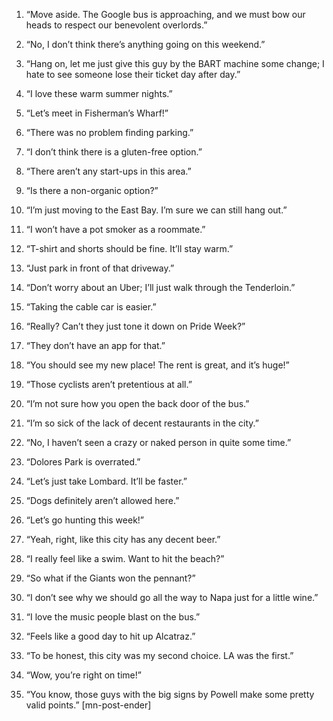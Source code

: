 1. “Move aside. The Google bus is approaching, and we must bow our heads to respect our benevolent overlords.”

2. “No, I don’t think there’s anything going on this weekend.”

3. “Hang on, let me just give this guy by the BART machine some change; I hate to see someone lose their ticket day after day.”

4. “I love these warm summer nights.”

5. “Let’s meet in Fisherman’s Wharf!”

6. “There was no problem finding parking.”

7. “I don’t think there is a gluten-free option.”

8. “There aren’t any start-ups in this area.”

9. “Is there a non-organic option?”

10. “I’m just moving to the East Bay. I’m sure we can still hang out.”

11. “I won’t have a pot smoker as a roommate.”

12. “T-shirt and shorts should be fine. It’ll stay warm.”

13. “Just park in front of that driveway.”

14. “Don’t worry about an Uber; I’ll just walk through the Tenderloin.”

15. “Taking the cable car is easier.”

16. “Really? Can’t they just tone it down on Pride Week?”

17. “They don’t have an app for that.”

18. “You should see my new place! The rent is great, and it’s huge!”

19. “Those cyclists aren’t pretentious at all.”

20. “I’m not sure how you open the back door of the bus.” 

21. “I’m so sick of the lack of decent restaurants in the city.”

22. “No, I haven’t seen a crazy or naked person in quite some time.”

23. “Dolores Park is overrated.”

24. “Let’s just take Lombard. It’ll be faster.”

25. “Dogs definitely aren’t allowed here.”

26. “Let’s go hunting this week!”

27. “Yeah, right, like this city has any decent beer.”

28. “I really feel like a swim. Want to hit the beach?”

29. “So what if the Giants won the pennant?”

30. “I don’t see why we should go all the way to Napa just for a little wine.”

31. “I love the music people blast on the bus.”

32. “Feels like a good day to hit up Alcatraz.”

33. “To be honest, this city was my second choice. LA was the first.”

34. “Wow, you’re right on time!”

35. “You know, those guys with the big signs by Powell make some pretty valid points.” [mn-post-ender]